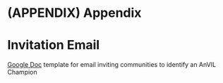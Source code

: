 # (APPENDIX) Appendix {-}

# Invitation Email

[Google Doc](https://docs.google.com/document/d/1SVLvU960__lM1873XSo2fW2sFD9iuCMQ0BPAFmkvLhg/edit) template for email inviting communities to identify an AnVIL Champion

